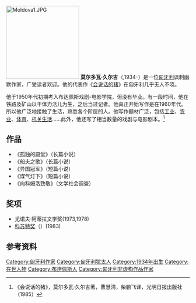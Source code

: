 {{Eastern name order|匈牙利语|匈牙利人名}}
[[File:Moldova1.JPG|200px]]
'''莫尔多瓦·久尔吉'''（{{lang|hu|'''Moldova György'''}},1934-）是一位[[匈牙利|匈牙利]]讽刺幽默作家，广受读者欢迎。他的代表作《[[会说话的猪|会说话的猪]]》在匈牙利几乎无人不晓。

他于1950年代初期考入布达佩斯戏剧-电影学院，但没有毕业。有一段时间，他在铁路及矿山以干体力活儿为生，之后当过记者。他真正开始写作是在1960年代。所以他广泛地接触了生活，熟悉各个阶层的人。他写作题材广泛，包括[[工业|工业]]、[[农业|农业]]、[[体育|体育]]、[[机关生活|机关生活]]……此外，他还写了相当数量的戏剧与电影剧本。<ref>《会说话的猪》，莫尔多瓦·久尔吉著，曹慧清，柴鹏飞译，光明日报出版社（1985）</ref>

==作品==

*《孤独的殿堂》（长篇小说）
*《船夫之歌》（长篇小说）
*《异国冠军》（短篇小说）
*《煤气灯下》（短篇小说）
*《向科姆洛致敬》（文学社会调查）


==奖项==
*尤诺夫·阿蒂拉文学奖(1973,1978)
*[[科苏特奖|科苏特奖]]（{{lang|hu|Kossuth-díj}}）(1983)

== 参考资料 ==
{{reflist}}

{{DEFAULTSORT: Gyorgy, Moldova}}
[[Category:匈牙利作家|Category:匈牙利作家]]
[[Category:匈牙利犹太人|Category:匈牙利犹太人]]
[[Category:1934年出生|Category:1934年出生]]
[[Category:在世人物|Category:在世人物]]
[[Category:布達佩斯人|Category:布達佩斯人]]
[[Category:匈牙利非虚构作品作家|Category:匈牙利非虚构作品作家]]